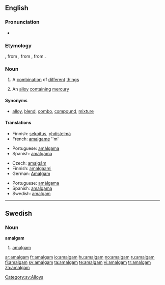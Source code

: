{{also|Amalgam}}
==English==
{{wikipedia}}

===Pronunciation===
*{{IPA|/əˈmæːl.gəm/}}

===Etymology===
{{ML.}} {{term|amalgama||mercury alloy|lang=la}}, from {{etyl|grc}} {{term|μάλαγμα|sc=Grek|tr=malagma||gold}}, from {{term|μαλάσσω|sc=Grek|tr=malassō||to soften}}, from {{term|μαλακός|sc=Grek|tr=malakos||soft}}.

===Noun===
{{en-noun|pl=amalgams}}

# A [[combination]] of [[different]] [[thing]]s
# {{metallurgy}} An [[alloy]] [[contain]]ing [[mercury]]

====Synonyms====
* [[alloy]], [[blend]], [[combo]], [[compound]], [[mixture]]

====Translations====
{{trans-top|a combination of things}}
* Finnish: [[sekoitus]], [[yhdistelmä]]
* French: [[amalgame]] ''m'
{{trans-mid}}
* Portuguese: [[amálgama]] {{c}}
* Spanish: [[amalgama]] {{f}}
{{trans-bottom}}

{{trans-top|alloy containing mercury}}
* Czech: [[amalgám]] {{m}}
* Finnish: [[amalgaami]]
* German: [[Amalgam]] {{n}}
{{trans-mid}}
* Portuguese: [[amálgama]] {{c}}
* Spanish: [[amalgama]] {{f}}
* Swedish: [[#Swedish|amalgam]] {{n}}
{{trans-bottom}}

----

==Swedish==

===Noun===
{{sv-noun-unc-irreg-n|2=amalgamet}}
'''amalgam''' {{n}}

# [[#English|amalgam]]

[[Category:sv:Alloys]]

[[ar:amalgam]]
[[fr:amalgam]]
[[io:amalgam]]
[[hu:amalgam]]
[[no:amalgam]]
[[ru:amalgam]]
[[fi:amalgam]]
[[sv:amalgam]]
[[ta:amalgam]]
[[te:amalgam]]
[[vi:amalgam]]
[[tr:amalgam]]
[[zh:amalgam]]